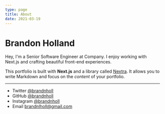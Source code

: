 ```yaml
---
type: page
title: About
date: 2021-03-19
---
```


# Brandon Holland

Hey, I'm a Senior Software Engineer at Company. I enjoy working with Next.js and crafting beautiful front-end experiences.

This portfolio is built with **Next.js** and a library called [Nextra](https://nextra.vercel.app/). It allows you to write Markdown and focus on the _content_ of your portfolio.


---

- Twitter [@brandnholl](https://twitter.com/brandnholl)
- GitHub [@brandnholl](https://github.com/brandnholl)
- Instagram [@brandnholl](https://instagram.com/brandnholl)
- Email brandnlholl@gmail.com
